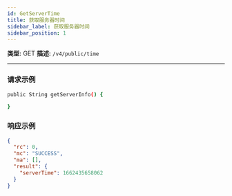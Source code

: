```yaml
---
id: GetServerTime
title: 获取服务器时间
sidebar_label: 获取服务器时间
sidebar_position: 1
---
```


**类型:** GET **描述:** `/v4/public/time`

---

### 请求示例

```bash title="Request"
public String getServerInfo() {

}
```

### 响应示例
```json title="Response"
{
  "rc": 0,
  "mc": "SUCCESS",
  "ma": [],
  "result": {
    "serverTime": 1662435658062
  }
}
```